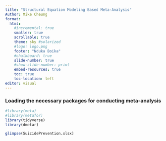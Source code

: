 ```yaml
---
title: "Structural Equation Modeling Based Meta-Analysis"
Author: Mike Cheung
format:
  html: 
    #incremental: true  
    smaller: true
    scrollable: true
    theme: sky #solarized
    #logo: logo.png
    footer: "Nduka Boika"
    #chalkboard: true
    slide-number: true
    #show-slide-number: print
    embed-resources: true
    toc: true
    toc-location: left
editor: visual
---
```


### Loading the necessary packages for conducting meta-analysis

```r
#library(meta)
#library(metafor)
library(tidyverse)
library(dmetar)

glimpse(SuicidePrevention.xlsx)
```
